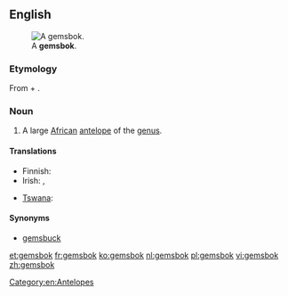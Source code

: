 ==English==
{{wikipedia}}
[[File:Oryx_gazella_(Okevi).jpg|thumb|A '''gemsbok'''.]]

===Etymology===
From {{etyl|nl|en}} {{term|gems||[[chamois]]|lang=nl}} + {{term|bok||[[buck]]|lang=nl}}.

===Noun===
{{en-noun}}

# A large [[African]] [[antelope]] of the {{taxlink|Oryx|genus}} [[genus]].

====Translations====
{{trans-top|a large African antelope of the ''Oryx'' genus}}
* Finnish: {{t-|fi|keihäsantilooppi}}
* Irish: {{t-|ga|geamsboc|m}}, {{t-|ga|oracs gasaileach|m}}
{{trans-mid}}
* [[Tswana]]: {{t-|tn|kukama}}
{{trans-bottom}}

====Synonyms====
* [[gemsbuck]]

[[Category:en:Antelopes]]

[[et:gemsbok]]
[[fr:gemsbok]]
[[ko:gemsbok]]
[[nl:gemsbok]]
[[pl:gemsbok]]
[[vi:gemsbok]]
[[zh:gemsbok]]
